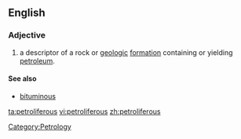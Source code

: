 ==English==

===Adjective===
{{en-adj}} 

# {{geology}} a descriptor of a rock or [[geologic]] [[formation]] containing or yielding [[petroleum]].
 
====See also====
*[[bituminous]]

[[Category:Petrology]]

[[ta:petroliferous]]
[[vi:petroliferous]]
[[zh:petroliferous]]